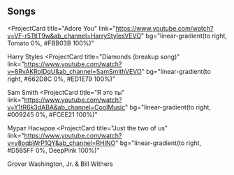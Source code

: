 ## Songs

<ProjectCard
  title="Adore You"
  link="https://www.youtube.com/watch?v=VF-r5TtlT9w&ab_channel=HarryStylesVEVO"
  bg="linear-gradient(to right, Tomato 0%, #FBB03B 100%)"
>
  Harry Styles
</ProjectCard>
<ProjectCard
  title="Diamonds (breakup song)"
  link="https://www.youtube.com/watch?v=8RvAKRoIDqU&ab_channel=SamSmithVEVO"
  bg="linear-gradient(to right, #662D8C 0%, #ED1E79 100%)"
>
  Sam Smith
</ProjectCard>
<ProjectCard
  title="Я это ты"
  link="https://www.youtube.com/watch?v=Y1tR6k3dABA&ab_channel=CoolMusic"
  bg="linear-gradient(to right, #009245 0%, #FCEE21 100%)"
>
  Мурат Насыров
</ProjectCard>
<ProjectCard
  title="Just the two of us"
  link="https://www.youtube.com/watch?v=v8oqbWrP1QY&ab_channel=RHINO"
  bg="linear-gradient(to right, #D585FF 0%, DeepPink 100%)"
>
  Grover Washington, Jr. & Bill Withers
</ProjectCard>
